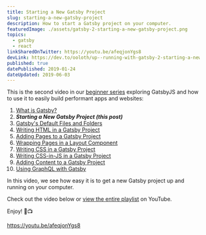 ```yaml
---
title: Starting a New Gatsby Project
slug: starting-a-new-gatsby-project
description: How to start a Gatsby project on your computer.
featuredImage: ./assets/gatsby-2-starting-a-new-gatsby-project.png
topics:
  - gatsby
  - react
linkSharedOnTwitter: https://youtu.be/afeqjonYgs8
devLink: https://dev.to/ooloth/up--running-with-gatsby-2-starting-a-new-gatsby-project-51jm
published: true
datePublished: 2019-01-24
dateUpdated: 2019-06-03
---
```


This is the second video in our [beginner series](https://www.youtube.com/watch?v=jAa1wh5ATm0&list=PLHBEcHVSROXQQhXpNhmiVKKcw72Cc0V-U) exploring GatsbyJS and how to use it to easily build performant apps and websites:

1. [What is Gatsby?](/what-is-gatsby)
2. **_Starting a New Gatsby Project (this post)_**
3. [Gatsby's Default Files and Folders](/gatsbys-default-files-and-folders)
4. [Writing HTML in a Gatsby Project](/writing-html-in-a-gatsby-project)
5. [Adding Pages to a Gatsby Project](/adding-pages-to-a-gatsby-project)
6. [Wrapping Pages in a Layout Component](/wrapping-pages-in-a-layout-component)
7. [Writing CSS in a Gatsby Project](/writing-css-in-a-gatsby-project)
8. [Writing CSS-in-JS in a Gatsby Project](/writing-css-in-js-in-a-gatsby-project)
9. [Adding Content to a Gatsby Project](/adding-content-to-a-gatsby-project)
10. [Using GraphQL with Gatsby](/using-graphql-with-gatsby)

In this video, we see how easy it is to get a new Gatsby project up and running on your computer.

Check out the video below or [view the entire playlist](https://www.youtube.com/watch?v=jAa1wh5ATm0&list=PLHBEcHVSROXQQhXpNhmiVKKcw72Cc0V-U) on YouTube.

Enjoy! 🎉📺

https://youtu.be/afeqjonYgs8
